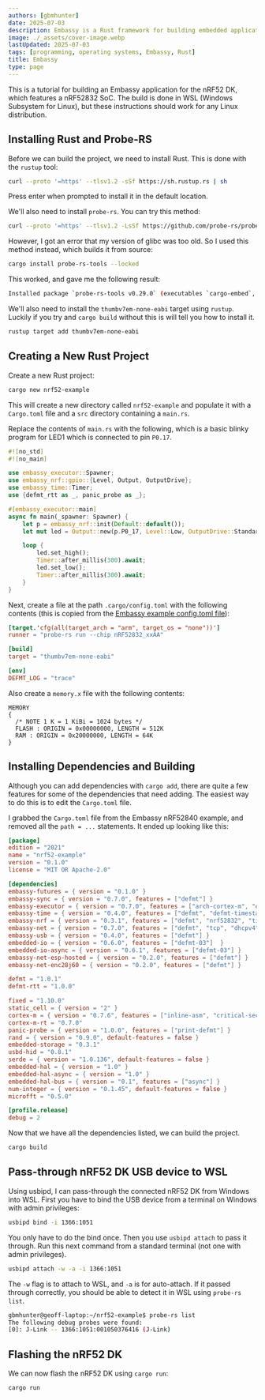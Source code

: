 ```yaml
---
authors: [gbmhunter]
date: 2025-07-03
description: Embassy is a Rust framework for building embedded applications.
image: ./_assets/cover-image.webp
lastUpdated: 2025-07-03
tags: [programming, operating systems, Embassy, Rust]
title: Embassy
type: page
---
```


This is a tutorial for building an Embassy application for the nRF52 DK, which features a nRF52832 SoC. The build is done in WSL (Windows Subsystem for Linux), but these instructions should work for any Linux distribution.

## Installing Rust and Probe-RS

Before we can build the project, we need to install Rust. This is done with the `rustup` tool:

```bash
curl --proto '=https' --tlsv1.2 -sSf https://sh.rustup.rs | sh
```

Press enter when prompted to install it in the default location.

We'll also need to install `probe-rs`. You can try this method:

```bash
curl --proto '=https' --tlsv1.2 -LsSf https://github.com/probe-rs/probe-rs/releases/latest/download/probe-rs-tools-installer.sh | sh
```

However, I got an error that my version of glibc was too old. So I used this method instead, which builds it from source:

```bash
cargo install probe-rs-tools --locked
```

This worked, and gave me the following result:

```bash
Installed package `probe-rs-tools v0.29.0` (executables `cargo-embed`, `cargo-flash`, `probe-rs`)
```

We'll also need to install the `thumbv7em-none-eabi` target using `rustup`. Luckily if you try and `cargo build` without this is will tell you how to install it.

```bash
rustup target add thumbv7em-none-eabi
```

## Creating a New Rust Project

Create a new Rust project:

```bash
cargo new nrf52-example
```

This will create a new directory called `nrf52-example` and populate it  with a `Cargo.toml` file and a `src` directory containing a `main.rs`.

Replace the contents of `main.rs` with the following, which is a basic blinky program for LED1 which is connected to pin `P0.17`.

```rust
#![no_std]
#![no_main]

use embassy_executor::Spawner;
use embassy_nrf::gpio::{Level, Output, OutputDrive};
use embassy_time::Timer;
use {defmt_rtt as _, panic_probe as _};

#[embassy_executor::main]
async fn main(_spawner: Spawner) {
    let p = embassy_nrf::init(Default::default());
    let mut led = Output::new(p.P0_17, Level::Low, OutputDrive::Standard);

    loop {
        led.set_high();
        Timer::after_millis(300).await;
        led.set_low();
        Timer::after_millis(300).await;
    }
}
```

Next, create a file at the path `.cargo/config.toml` with the following contents (this is copied from the [Embassy example config.toml file](https://github.com/embassy-rs/embassy/blob/main/examples/nrf52840/.cargo/config.toml)):

```toml title=".cargo/config.toml"
[target.'cfg(all(target_arch = "arm", target_os = "none"))']
runner = "probe-rs run --chip nRF52832_xxAA"

[build]
target = "thumbv7em-none-eabi"

[env]
DEFMT_LOG = "trace"
```

Also create a `memory.x` file with the following contents:

```text title="memory.x"
MEMORY
{
  /* NOTE 1 K = 1 KiBi = 1024 bytes */
  FLASH : ORIGIN = 0x00000000, LENGTH = 512K
  RAM : ORIGIN = 0x20000000, LENGTH = 64K
}
```

## Installing Dependencies and Building

Although you can add dependencies with `cargo add`, there are quite a few features for some of the dependencies that need adding. The easiest way to do this is to edit the `Cargo.toml` file.

I grabbed the `Cargo.toml` file from the Embassy nRF52840 example, and removed all the `path = ...` statements. It ended up looking like this:

```toml title="Cargo.toml"
[package]
edition = "2021"
name = "nrf52-example"
version = "0.1.0"
license = "MIT OR Apache-2.0"

[dependencies]
embassy-futures = { version = "0.1.0" }
embassy-sync = { version = "0.7.0", features = ["defmt"] }
embassy-executor = { version = "0.7.0", features = ["arch-cortex-m", "executor-thread", "executor-interrupt", "defmt"] }
embassy-time = { version = "0.4.0", features = ["defmt", "defmt-timestamp-uptime"] }
embassy-nrf = { version = "0.3.1", features = ["defmt", "nrf52832", "time-driver-rtc1", "gpiote", "unstable-pac", "time"] }
embassy-net = { version = "0.7.0", features = ["defmt", "tcp", "dhcpv4", "medium-ethernet"] }
embassy-usb = { version = "0.4.0", features = ["defmt"] }
embedded-io = { version = "0.6.0", features = ["defmt-03"]  }
embedded-io-async = { version = "0.6.1", features = ["defmt-03"] }
embassy-net-esp-hosted = { version = "0.2.0", features = ["defmt"] }
embassy-net-enc28j60 = { version = "0.2.0", features = ["defmt"] }

defmt = "1.0.1"
defmt-rtt = "1.0.0"

fixed = "1.10.0"
static_cell = { version = "2" }
cortex-m = { version = "0.7.6", features = ["inline-asm", "critical-section-single-core"] }
cortex-m-rt = "0.7.0"
panic-probe = { version = "1.0.0", features = ["print-defmt"] }
rand = { version = "0.9.0", default-features = false }
embedded-storage = "0.3.1"
usbd-hid = "0.8.1"
serde = { version = "1.0.136", default-features = false }
embedded-hal = { version = "1.0" }
embedded-hal-async = { version = "1.0" }
embedded-hal-bus = { version = "0.1", features = ["async"] }
num-integer = { version = "0.1.45", default-features = false }
microfft = "0.5.0"

[profile.release]
debug = 2
```

Now that we have all the dependencies listed, we can build the project.

```bash
cargo build
```

## Pass-through nRF52 DK USB device to WSL

Using usbipd, I can pass-through the connected nRF52 DK from Windows into WSL. First you have to bind the USB device from a terminal on Windows with admin privileges:

```bash
usbipd bind -i 1366:1051
```

You only have to do the bind once. Then you use `usbipd attach` to pass it through. Run this next command from a standard terminal (not one with admin privileges).

```bash
usbipd attach -w -a -i 1366:1051
```

The `-w` flag is to attach to WSL, and `-a` is for auto-attach. If it passed through correctly, you should be able to detect it in WSL using `probe-rs list`.

```bash
gbmhunter@geoff-laptop:~/nrf52-example$ probe-rs list
The following debug probes were found:
[0]: J-Link -- 1366:1051:001050376416 (J-Link)
```

## Flashing the nRF52 DK

We can now flash the nRF52 DK using `cargo run`:

```bash
cargo run
```




